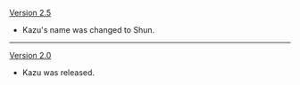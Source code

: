 {{Change History/Header}}
[[Version 2.5]]
* Kazu's name was changed to Shun.
----
[[Version 2.0]]
* Kazu was released.